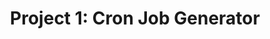 ---
title: "Project 1: Cron Job Generator"
description: The Research Core combines academic findings, conference highlights, coding practices, and theoretical summaries in a structured, research-focused format for continuous learning and exploration.
order: 1
link: https://cron-generator.krishnaneupane.com	
---
